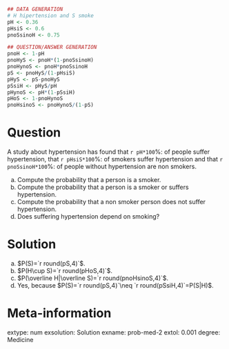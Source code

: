 
```r
## DATA GENERATION
# H hipertension and S smoke
pH <- 0.36
pHsiS <- 0.6 
pnoSsinoH <- 0.75

## QUESTION/ANSWER GENERATION
pnoH <- 1-pH
pnoHyS <- pnoH*(1-pnoSsinoH)
pnoHynoS <- pnoH*pnoSsinoH
pS <- pnoHyS/(1-pHsiS) 
pHyS <- pS-pnoHyS
pSsiH <- pHyS/pH
pHynoS <- pH*(1-pSsiH)
pHoS <- 1-pnoHynoS
pnoHsinoS <- pnoHynoS/(1-pS)
```

Question
========
A study about hypertension has found that `r pH*100`%: of people suffer hypertension, that `r pHsiS*100`%: of smokers suffer hypertension and that `r pnoSsinoH*100`%: of people without hypertension are non smokers.

a. Compute the probability that a person is a smoker.
a. Compute the probability that a person is a smoker or suffers hypertension.
a. Compute the probability that a non smoker person does not suffer hypertension.
a. Does suffering hypertension depend on smoking?

Solution
========
a. $P(S)=`r round(pS,4)`$.
a. $P(H\cup S)=`r round(pHoS,4)`$.
a. $P(\overline H|\overline S)=`r round(pnoHsinoS,4)`$.
a. Yes, because $P(S)=`r round(pS,4)`\neq `r round(pSsiH,4)`=P(S|H)$.

Meta-information 
================
extype: num
exsolution: Solution
exname: prob-med-2
extol: 0.001
degree: Medicine
 

